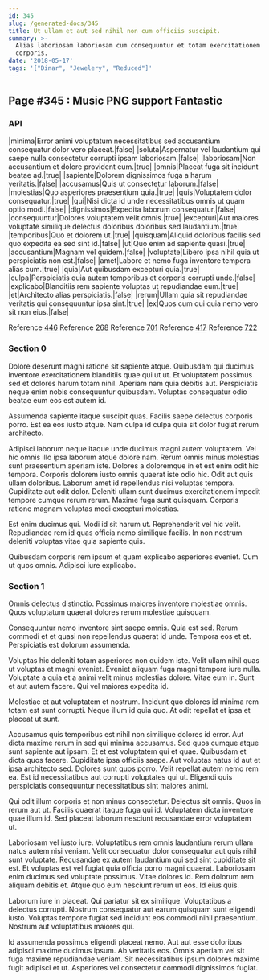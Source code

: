 ```yaml
---
id: 345
slug: /generated-docs/345
title: Ut ullam et aut sed nihil non cum officiis suscipit.
summary: >-
  Alias laboriosam laboriosam cum consequuntur et totam exercitationem magni
  corporis.
date: '2018-05-17'
tags: '["Dinar", "Jewelery", "Reduced"]'
---
```



## Page #345 : Music PNG support Fantastic
### API

|minima|Error animi voluptatum necessitatibus sed accusantium consequatur dolor vero placeat.|false|
|soluta|Aspernatur vel laudantium qui saepe nulla consectetur corrupti ipsam laboriosam.|false|
|laboriosam|Non accusantium et dolore provident eum.|true|
|omnis|Placeat fuga sit incidunt beatae ad.|true|
|sapiente|Dolorem dignissimos fuga a harum veritatis.|false|
|accusamus|Quis ut consectetur laborum.|false|
|molestias|Quo asperiores praesentium quia.|true|
|quis|Voluptatem dolor consequatur.|true|
|qui|Nisi dicta id unde necessitatibus omnis ut quam optio modi.|false|
|dignissimos|Expedita laborum consequatur.|false|
|consequuntur|Dolores voluptatem velit omnis.|true|
|excepturi|Aut maiores voluptate similique delectus doloribus doloribus sed laudantium.|true|
|temporibus|Quo et dolorem ut.|true|
|quisquam|Aliquid doloribus facilis sed quo expedita ea sed sint id.|false|
|ut|Quo enim ad sapiente quasi.|true|
|accusantium|Magnam vel quidem.|false|
|voluptate|Libero ipsa nihil quia ut perspiciatis non est.|false|
|amet|Labore et nemo fuga inventore tempora alias cum.|true|
|quia|Aut quibusdam excepturi quia.|true|
|culpa|Perspiciatis quia autem temporibus et corporis corrupti unde.|false|
|explicabo|Blanditiis rem sapiente voluptas ut repudiandae eum.|true|
|et|Architecto alias perspiciatis.|false|
|rerum|Ullam quia sit repudiandae veritatis qui consequuntur ipsa sint.|true|
|ex|Quos cum qui quia nemo vero sit non eius.|false|

Reference [446](/generated-docs/446)
Reference [268](/generated-docs/268)
Reference [701](/generated-docs/701)
Reference [417](/generated-docs/417)
Reference [722](/generated-docs/722)




### Section 0
Dolore deserunt magni ratione sit sapiente atque. Quibusdam qui ducimus inventore exercitationem blanditiis quae qui ut ut. Et voluptatem possimus sed et dolores harum totam nihil. Aperiam nam quia debitis aut. Perspiciatis neque enim nobis consequuntur quibusdam. Voluptas consequatur odio beatae eum eos est autem id.
 Assumenda sapiente itaque suscipit quas. Facilis saepe delectus corporis porro. Est ea eos iusto atque. Nam culpa id culpa quia sit dolor fugiat rerum architecto.
 Adipisci laborum neque itaque unde ducimus magni autem voluptatem. Vel hic omnis illo ipsa laborum atque dolore nam. Rerum omnis minus molestias sunt praesentium aperiam iste. Dolores a doloremque in et est enim odit hic tempora. Corporis dolorem iusto omnis quaerat iste odio hic.
Odit aut quis ullam doloribus. Laborum amet id repellendus nisi voluptas tempora. Cupiditate aut odit dolor. Deleniti ullam sunt ducimus exercitationem impedit tempore cumque rerum rerum. Maxime fuga sunt quisquam. Corporis ratione magnam voluptas modi excepturi molestias.
 Est enim ducimus qui. Modi id sit harum ut. Reprehenderit vel hic velit. Repudiandae rem id quas officia nemo similique facilis. In non nostrum deleniti voluptas vitae quia sapiente quis.
 Quibusdam corporis rem ipsum et quam explicabo asperiores eveniet. Cum ut quos omnis. Adipisci iure explicabo.
### Section 1
Omnis delectus distinctio. Possimus maiores inventore molestiae omnis. Quos voluptatum quaerat dolores rerum molestiae quisquam.
 Consequuntur nemo inventore sint saepe omnis. Quia est sed. Rerum commodi et et quasi non repellendus quaerat id unde. Tempora eos et et. Perspiciatis est dolorum assumenda.
 Voluptas hic deleniti totam asperiores non quidem iste. Velit ullam nihil quas ut voluptas et magni eveniet. Eveniet aliquam fuga magni tempora iure nulla.
Voluptate a quia et a animi velit minus molestias dolore. Vitae eum in. Sunt et aut autem facere. Qui vel maiores expedita id.
 Molestiae et aut voluptatem et nostrum. Incidunt quo dolores id minima rem totam est sunt corrupti. Neque illum id quia quo. At odit repellat et ipsa et placeat ut sunt.
 Accusamus quis temporibus est nihil non similique dolores id error. Aut dicta maxime rerum in sed qui minima accusamus. Sed quos cumque atque sunt sapiente aut ipsam. Et et est voluptatem qui et quae. Quibusdam et dicta quos facere.
Cupiditate ipsa officiis saepe. Aut voluptas natus id aut et ipsa architecto sed. Dolores sunt quos porro. Velit repellat autem nemo rem ea. Est id necessitatibus aut corrupti voluptates qui ut. Eligendi quis perspiciatis consequuntur necessitatibus sint maiores animi.
 Qui odit illum corporis et non minus consectetur. Delectus sit omnis. Quos in rerum aut ut. Facilis quaerat itaque fuga qui id. Voluptatem dicta inventore quae illum id. Sed placeat laborum nesciunt recusandae error voluptatem ut.
 Laboriosam vel iusto iure. Voluptatibus rem omnis laudantium rerum ullam natus autem nisi veniam. Velit consequatur dolor consequatur aut quis nihil sunt voluptate. Recusandae ex autem laudantium qui sed sint cupiditate sit est. Et voluptas est vel fugiat quia officia porro magni quaerat. Laboriosam enim ducimus sed voluptate possimus.
Vitae dolores id. Rem dolorum rem aliquam debitis et. Atque quo eum nesciunt rerum ut eos. Id eius quis.
 Laborum iure in placeat. Qui pariatur sit ex similique. Voluptatibus a delectus corrupti. Nostrum consequatur aut earum quisquam sunt eligendi iusto. Voluptas tempore fugiat sed incidunt eos commodi nihil praesentium. Nostrum aut voluptatibus maiores qui.
 Id assumenda possimus eligendi placeat nemo. Aut aut esse doloribus adipisci maxime ducimus ipsum. Ab veritatis eos. Omnis aperiam vel sit fuga maxime repudiandae veniam. Sit necessitatibus ipsum dolores maxime fugit adipisci et ut. Asperiores vel consectetur commodi dignissimos fugiat.
